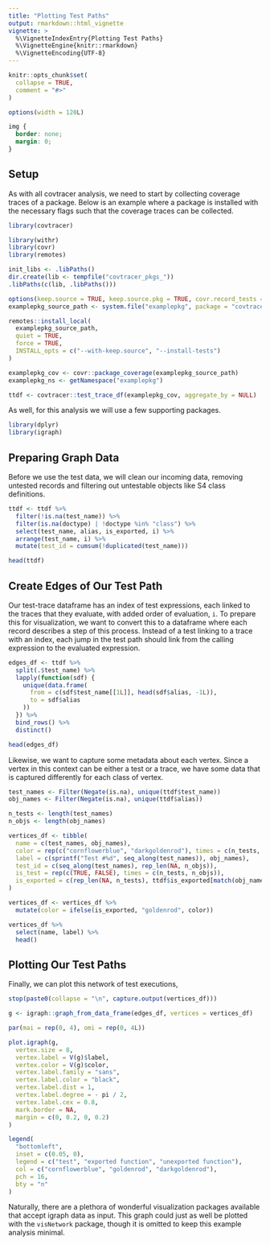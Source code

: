 ```yaml
---
title: "Plotting Test Paths"
output: rmarkdown::html_vignette
vignette: >
  %\VignetteIndexEntry{Plotting Test Paths}
  %\VignetteEngine{knitr::rmarkdown}
  %\VignetteEncoding{UTF-8}
---
```


```r
knitr::opts_chunk$set(
  collapse = TRUE,
  comment = "#>"
)

options(width = 120L)
```

```css
img {
  border: none;
  margin: 0;
}
```

## Setup

As with all covtracer analysis, we need to start by collecting coverage traces
of a package. Below is an example where a package is installed with the
necessary flags such that the coverage traces can be collected.

```r
library(covtracer)

library(withr)
library(covr)
library(remotes)
```

```r
init_libs <- .libPaths()
dir.create(lib <- tempfile("covtracer_pkgs_"))
.libPaths(c(lib, .libPaths()))
```

```r
options(keep.source = TRUE, keep.source.pkg = TRUE, covr.record_tests = TRUE)
examplepkg_source_path <- system.file("examplepkg", package = "covtracer")

remotes::install_local(
  examplepkg_source_path,
  quiet = TRUE,
  force = TRUE,
  INSTALL_opts = c("--with-keep.source", "--install-tests")
)

examplepkg_cov <- covr::package_coverage(examplepkg_source_path)
examplepkg_ns <- getNamespace("examplepkg")

ttdf <- covtracer::test_trace_df(examplepkg_cov, aggregate_by = NULL)
```

As well, for this analysis we will use a few supporting packages.

```r
library(dplyr)
library(igraph)
```

## Preparing Graph Data

Before we use the test data, we will clean our incoming data, removing untested
records and filtering out untestable objects like S4 class definitions.

```r
ttdf <- ttdf %>%
  filter(!is.na(test_name)) %>%
  filter(is.na(doctype) | !doctype %in% "class") %>%
  select(test_name, alias, is_exported, i) %>%
  arrange(test_name, i) %>%
  mutate(test_id = cumsum(!duplicated(test_name)))

head(ttdf)
```

## Create Edges of Our Test Path 

Our test-trace dataframe has an index of test expressions, each linked to the
traces that they evaluate, with added order of evaluation, `i`. To prepare this
for visualization, we want to convert this to a dataframe where each record
describes a step of this process. Instead of a test linking to a trace with an
index, each jump in the test path should link from the calling expression to the
evaluated expression.

```r
edges_df <- ttdf %>%
  split(.$test_name) %>%
  lapply(function(sdf) {
    unique(data.frame(
      from = c(sdf$test_name[[1L]], head(sdf$alias, -1L)),
      to = sdf$alias
    ))
  }) %>%
  bind_rows() %>%
  distinct()

head(edges_df)
```

Likewise, we want to capture some metadata about each vertex. Since a vertex in
this context can be either a test or a trace, we have some data that is captured
differently for each class of vertex.

```r
test_names <- Filter(Negate(is.na), unique(ttdf$test_name))
obj_names <- Filter(Negate(is.na), unique(ttdf$alias))

n_tests <- length(test_names)
n_objs <- length(obj_names)

vertices_df <- tibble(
  name = c(test_names, obj_names),
  color = rep(c("cornflowerblue", "darkgoldenrod"), times = c(n_tests, n_objs)),
  label = c(sprintf("Test #%d", seq_along(test_names)), obj_names),
  test_id = c(seq_along(test_names), rep_len(NA, n_objs)),
  is_test = rep(c(TRUE, FALSE), times = c(n_tests, n_objs)),
  is_exported = c(rep_len(NA, n_tests), ttdf$is_exported[match(obj_names, ttdf$alias)])
)

vertices_df <- vertices_df %>%
  mutate(color = ifelse(is_exported, "goldenrod", color))

vertices_df %>%
  select(name, label) %>%
  head()
```

## Plotting Our Test Paths

Finally, we can plot this network of test executions, 

```r
stop(paste0(collapse = "\n", capture.output(vertices_df)))

g <- igraph::graph_from_data_frame(edges_df, vertices = vertices_df)

par(mai = rep(0, 4), omi = rep(0, 4L))

plot.igraph(g,
  vertex.size = 8,
  vertex.label = V(g)$label,
  vertex.color = V(g)$color,
  vertex.label.family = "sans",
  vertex.label.color = "black",
  vertex.label.dist = 1,
  vertex.label.degree = - pi / 2,
  vertex.label.cex = 0.8,
  mark.border = NA,
  margin = c(0, 0.2, 0, 0.2)
)

legend(
  "bottomleft",
  inset = c(0.05, 0),
  legend = c("test", "exported function", "unexported function"),
  col = c("cornflowerblue", "goldenrod", "darkgoldenrod"),
  pch = 16,
  bty = "n"
)
```

Naturally, there are a plethora of wonderful visualization packages available
that accept igraph data as input. This graph could just as well be plotted with
the `visNetwork` package, though it is omitted to keep this example analysis
minimal.
